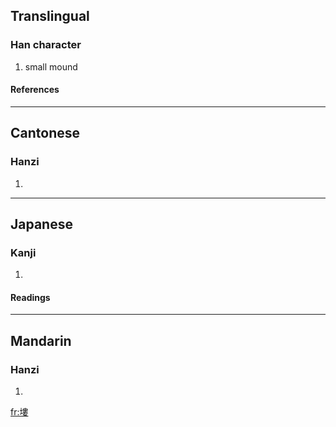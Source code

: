 ==Translingual==
===Han character===
{{Han char|rn=32|rad=土|as=11|sn=14|four=4514<sub>4</sub>|canj=土中中女 (GLLV)}}
# small mound
====References====
{{Han ref|kx=0237.110|dkj=05403|dj=0475.180|hdz=10480.040|uh=587F|ud=22655|bh=E15C|bd=57692}}
----
==Cantonese==
===Hanzi===
{{yue-hanzi|jyut=|y=lau5}}
# {{defn|Cantonese}}
----
==Japanese==
===Kanji===
{{ja-kanji|grade=|rs=土11}}
# {{defn|Japanese}} 
====Readings====
{{ja-readings|on=[[ろう]] (rō), [[る]] (ru)|kun=[[つち]] (tsuchi), [[つか]] (tsuka)}}
----
==Mandarin==
===Hanzi===
{{cmn-hanzi|pin=[[lǒu]] ([[lou3]])|wg=lou<sup>3</sup>}}
# {{defn|Mandarin}}

[[fr:塿]]